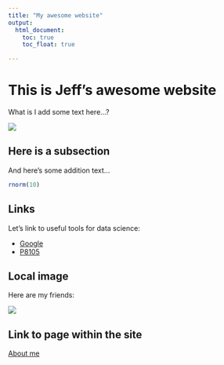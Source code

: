 ```yaml
---
title: "My awesome website"
output: 
  html_document:
    toc: true
    toc_float: true

---
```


# This is Jeff's awesome website

What is I add some text here...?

![](https://media.giphy.com/media/drXGoW1iudhKw/giphy.gif)


## Here is a subsection

And here's some addition text...

```r
rnorm(10)
```

## Links

Let's link to useful tools for data science:

* [Google](https://www.google.com.hk/?client=safari#sbfbu=0&pi=)
* [P8105](https://www.p8105.com)

## Local image

Here are my friends:

![](images/doggy.JPG)

## Link to page within the site

[About me](about.html)












